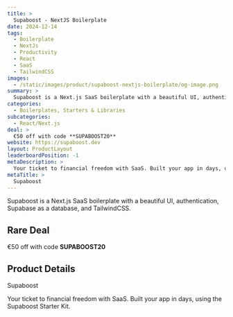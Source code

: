 ```yaml
---
title: >
  Supaboost - NextJS Boilerplate
date: 2024-12-14
tags:
  - Boilerplate
  - NextJs
  - Productivity
  - React
  - SaaS
  - TailwindCSS
images:
  - /static/images/product/supaboost-nextjs-boilerplate/og-image.png
summary: >
  Supaboost is a Next.js SaaS boilerplate with a beautiful UI, authentication, Supabase as a database, and TailwindCSS.
categories:
  - Boilerplates, Starters & Libraries
subcategories:
  - React/Next.js
deal: >
  €50 off with code **SUPABOOST20**
website: https://supaboost.dev
layout: ProductLayout
leaderboardPosition: -1
metaDescription: >
  Your ticket to financial freedom with SaaS. Built your app in days, using the Supaboost Starter Kit.
metaTitle: >
  Supaboost
---
```

Supaboost is a Next.js SaaS boilerplate with a beautiful UI, authentication, Supabase as a database, and TailwindCSS.

## Rare Deal

€50 off with code **SUPABOOST20**

## Product Details

Supaboost

Your ticket to financial freedom with SaaS. Built your app in days, using the Supaboost Starter Kit.
